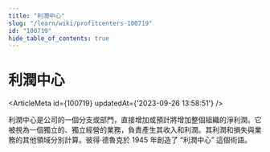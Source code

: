 ```yaml
---
title: "利潤中心"
slug: "/learn/wiki/profitcenters-100719"
id: "100719"
hide_table_of_contents: true
---
```



# 利潤中心

<ArticleMeta id={100719} updatedAt={'2023-09-26 13:58:51'} />
<div className='border-solid border-b border-t-0 my-4 border-[var(--ifm-color-gray-300)]' />

利潤中心是公司的一個分支或部門，直接增加或預計將增加整個組織的淨利潤。它被視為一個獨立的、獨立經營的業務，負責產生其收入和利潤。其利潤和損失與業務的其他領域分別計算。彼得·德魯克於 1945 年創造了 “利潤中心” 這個術語。
